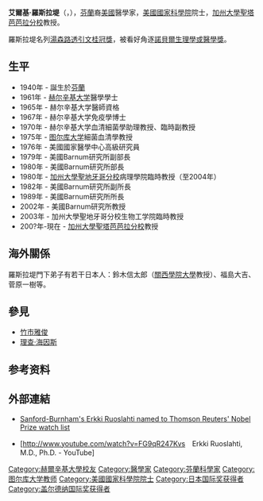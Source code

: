 {{Infobox scientist
| name              = 艾爾基·羅斯拉堤
| native_name       = Erkki Ruoslahti
| native_name_lang  = fi
| image             = Replace this image male.svg <!-- only free-content images are allowed for depicting living people - see [[WP:NONFREE|WP:NONFREE]] -->
| image_size        = 
| alt               = 
| caption           = 
| birth_date        = {{Birth date and age|1940|02|16|y}}
| birth_place       = [[芬蘭|芬蘭]][[伊馬特拉|伊馬特拉]]
| death_date        = <!-- {{Death date and age|YYYY|MM|DD|YYYY|MM|DD}} (death date then birth date) -->
| death_place       = 
| residence         = [[美國|美國]]
| citizenship       = 
| nationality       = {{FIN}}/{{USA}}
| fields            = [[生理學|生理學]]<br/>[[生化學|生化學]]
| workplaces        = [[图尔库大学|图尔库大学]]<br/>[[加州大學聖地牙哥分校|加州大學聖地牙哥分校]]<br/>[[加州大學聖塔芭芭拉分校|加州大學聖塔芭芭拉分校]]
| alma_mater        = [[赫尔辛基大学|赫尔辛基大学]]
| doctoral_advisor  = 
| academic_advisors = 
| doctoral_students = 
| notable_students  = 
| known_for         = [[細胞接着分子|細胞接着分子]]<ref>{{cite web|title=Erkki Ruoslahti|url=http://www.sanfordburnham.org/Talent/Pages/ErkkiRuoslahti.aspx|publisher=Sanford Burnham Medical Research Institute|accessdate=14 March 2013|archive-url=https://web.archive.org/web/20130918050412/http://www.sanfordburnham.org/talent/Pages/ErkkiRuoslahti.aspx|archive-date=2013-09-18|dead-url=yes}}</ref>
| author_abbrev_bot = 
| author_abbrev_zoo = 
| influences        = 
| influenced        = 
| awards            = [[盖尔德纳国际奖|盖尔德纳国际奖]] (1997)<br/>[[日本国际奖|日本国际奖]] (2005)
| signature         = 
| signature_alt     = 
| footnotes         = 
}}
'''艾爾基·羅斯拉堤'''（{{lang-fi|'''Erkki Ruoslahti'''}}，{{bd|1940年|2月16日}}），[[芬蘭|芬蘭]]裔[[美國|美國]]醫學家，[[美國國家科學院|美國國家科學院]]院士，[[加州大學聖塔芭芭拉分校|加州大學聖塔芭芭拉分校]]教授。

羅斯拉堤名列[[湯森路透引文桂冠獎|湯森路透引文桂冠獎]]，被看好角逐[[諾貝爾生理學或醫學獎|諾貝爾生理學或醫學獎]]。

== 生平 ==
*1940年 - 誕生於[[芬蘭|芬蘭]]
*1961年 - [[赫尔辛基大学|赫尔辛基大学]]醫學學士
*1965年 - 赫尔辛基大学醫師資格
*1967年 - 赫尔辛基大学免疫學博士
*1970年 - 赫尔辛基大学血清細菌學助理教授、臨時副教授
*1975年 - [[图尔库大学|图尔库大学]]細菌血清學教授
*1976年 - 美國國家醫學中心高級研究員
*1979年 - 美國Barnum研究所副部長
*1980年 - 美國Barnum研究所部長
*1980年 - [[加州大學聖地牙哥分校|加州大學聖地牙哥分校]]病理學院臨時教授（至2004年）
*1982年 - 美國Barnum研究所副所長
*1989年 - 美國Barnum研究所所長
*2002年 - 美國Barnum研究所教授
*2003年 - 加州大學聖地牙哥分校生物工学院臨時教授 
*200?年-現在 - [[加州大學聖塔芭芭拉分校|加州大學聖塔芭芭拉分校]]教授

== 海外關係 ==
羅斯拉堤門下弟子有若干日本人：鈴木信太郎（[[關西學院大學|關西學院大學]]教授）、福島大吉、菅原一樹等。

== 參見 ==
* [[竹市雅俊|竹市雅俊]]
* [[理查·海因斯|理查·海因斯]]

== 参考资料 ==
{{reflist}}

== 外部連結 ==
*{{en icon}}[http://www.eurekalert.org/pub_releases/2012-09/smri-ser092012.php Sanford-Burnham's Erkki Ruoslahti named to Thomson Reuters' Nobel Prize watch list] {{Wayback|url=http://www.eurekalert.org/pub_releases/2012-09/smri-ser092012.php |date=20160216181812 }}
*{{en icon}}[http://www.youtube.com/watch?v=FG9qR247Kvs　Erkki Ruoslahti, M.D., Ph.D. - YouTube] {{Wayback|url=http://www.youtube.com/watch?v=FG9qR247Kvs |date=20161013010723 }}

{{日本国际奖获得者}}
{{加拿大盖尔德纳国际奖获得者}}

{{Authority control}}
{{DEFAULTSORT:Ruoslahti}}
[[Category:赫爾辛基大學校友|Category:赫爾辛基大學校友]]
[[Category:醫學家|Category:醫學家]]
[[Category:芬蘭科學家|Category:芬蘭科學家]]
[[Category:图尔库大学教师|Category:图尔库大学教师]]
[[Category:美國國家科學院院士|Category:美國國家科學院院士]]
[[Category:日本国际奖获得者|Category:日本国际奖获得者]]
[[Category:盖尔德纳国际奖获得者|Category:盖尔德纳国际奖获得者]]
